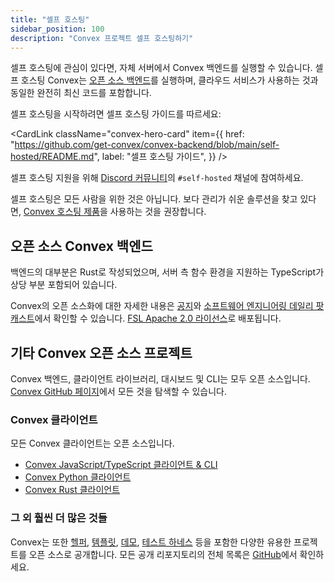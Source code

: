 ```yaml
---
title: "셀프 호스팅"
sidebar_position: 100
description: "Convex 프로젝트 셀프 호스팅하기"
---
```


셀프 호스팅에 관심이 있다면, 자체 서버에서 Convex 백엔드를 실행할 수 있습니다. 셀프 호스팅 Convex는
[오픈 소스 백엔드](https://github.com/get-convex/convex-backend)를 실행하며, 클라우드 서비스가 사용하는 것과 동일한 완전히 최신 코드를 포함합니다.

셀프 호스팅을 시작하려면 셀프 호스팅 가이드를 따르세요:

<CardLink
  className="convex-hero-card"
  item={{
    href: "https://github.com/get-convex/convex-backend/blob/main/self-hosted/README.md",
    label: "셀프 호스팅 가이드",
  }}
/>

셀프 호스팅 지원을 위해 [Discord 커뮤니티](https://convex.dev/community)의 `#self-hosted` 채널에 참여하세요.

셀프 호스팅은 모든 사람을 위한 것은 아닙니다. 보다 관리가 쉬운 솔루션을 찾고 있다면,
[Convex 호스팅 제품](https://convex.dev/pricing)을 사용하는 것을 권장합니다.

## 오픈 소스 Convex 백엔드

백엔드의 대부분은 Rust로 작성되었으며, 서버 측 함수 환경을 지원하는 TypeScript가 상당 부분 포함되어 있습니다.

Convex의 오픈 소스화에 대한 자세한 내용은
[공지](https://news.convex.dev/convex-goes-open-source/)와
[소프트웨어 엔지니어링 데일리 팟캐스트](https://softwareengineeringdaily.com/2024/03/20/going-open-source-at-convex-with-james-cowling/)에서 확인할 수 있습니다.
[FSL Apache 2.0 라이선스](https://fsl.software/)로 배포됩니다.

## 기타 Convex 오픈 소스 프로젝트

Convex 백엔드, 클라이언트 라이브러리, 대시보드 및 CLI는 모두 오픈 소스입니다.
[Convex GitHub 페이지](https://github.com/get-convex)에서 모든 것을 탐색할 수 있습니다.

### Convex 클라이언트

모든 Convex 클라이언트는 오픈 소스입니다.

- [Convex JavaScript/TypeScript 클라이언트 & CLI](https://github.com/get-convex/convex-js)
- [Convex Python 클라이언트](https://github.com/get-convex/convex-py)
- [Convex Rust 클라이언트](https://github.com/get-convex/convex-rs)

### 그 외 훨씬 더 많은 것들

Convex는 또한
[헬퍼](https://github.com/get-convex/convex-helpers),
[템플릿](https://github.com/orgs/get-convex/repositories?type=all&q=template),
[데모](https://github.com/get-convex/convex-demos),
[테스트 하네스](https://github.com/get-convex/convex-test) 등을 포함한 다양한 유용한 프로젝트를 오픈 소스로 공개합니다. 모든 공개 리포지토리의 전체 목록은
[GitHub](https://github.com/orgs/get-convex/repositories?type=all)에서 확인하세요.

<StackPosts query="open-source" />
